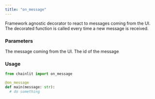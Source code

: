 ```yaml
---
title: "on_message"
---
```


Framework agnostic decorator to react to messages coming from the UI.
The decorated function is called every time a new message is received.

### Parameters

<ParamField path="message" type="str">
  The message coming from the UI.
</ParamField>

<ParamField path="message_id" type="str">
  The id of the message
</ParamField>

### Usage

```python Code Example
from chainlit import on_message

@on_message
def main(message: str):
  # do something
```
